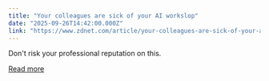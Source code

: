 ```yaml
---
title: "Your colleagues are sick of your AI workslop"
date: "2025-09-26T14:42:00.000Z"
link: "https://www.zdnet.com/article/your-colleagues-are-sick-of-your-ai-workslop/"
---
```


Don't risk your professional reputation on this.

[Read more](https://www.zdnet.com/article/your-colleagues-are-sick-of-your-ai-workslop/)

